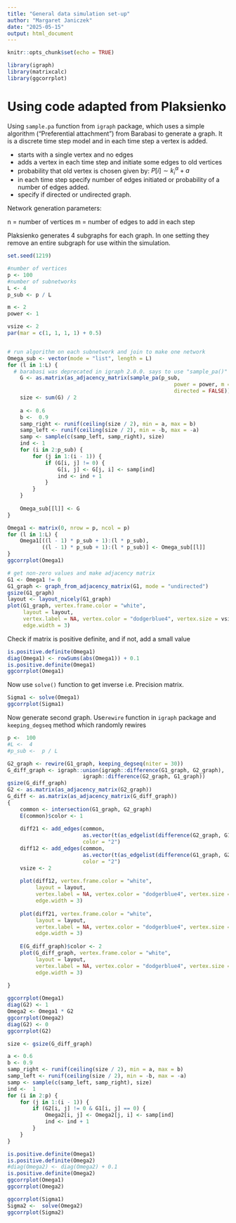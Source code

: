 ```yaml
---
title: "General data simulation set-up"
author: "Margaret Janiczek"
date: "2025-05-15"
output: html_document
---
```


```r
knitr::opts_chunk$set(echo = TRUE)
```

```r
library(igraph)
library(matrixcalc)
library(ggcorrplot)
```


# Using code adapted from Plaksienko

Using `sample.pa` function from `igraph` package, which uses a simple algorithm ("Preferential attachment") from Barabasi to generate a graph. It is a discrete time step model and in each time step a vertex is added. 

* starts with a single vertex and no edges
* adds a vertex in each time step and initiate some edges to old vertices
* probability that old vertex is chosen given by: $P[i] \sim k_i^{\alpha} + a$
* in each time step specify number of edges initiated or probability of a number of edges added.
* specify if directed or undirected graph.

Network generation parameters:

n = number of vertices
m = number of edges to add in each step

Plaksienko generates 4 subgraphs for each graph. In one setting they remove an entire subgraph for use within the simulation. 


```r

set.seed(1219)

#number of vertices
p <- 100
#number of subnetworks
L <- 4
p_sub <- p / L

m <- 2
power <- 1

vsize <- 2
par(mar = c(1, 1, 1, 1) + 0.5)


# run algorithm on each subnetwork and join to make one network
Omega_sub <- vector(mode = "list", length = L)
for (l in 1:L) {
  # barabasi was deprecated in igraph 2.0.0. says to use "sample_pa()" instead
    G <- as.matrix(as_adjacency_matrix(sample_pa(p_sub, 
                                                     power = power, m = m, 
                                                     directed = FALSE)))
    size <- sum(G) / 2
    
    a <- 0.6
    b <-  0.9
    samp_right <- runif(ceiling(size / 2), min = a, max = b)
    samp_left <- runif(ceiling(size / 2), min = -b, max = -a)
    samp <- sample(c(samp_left, samp_right), size)
    ind <- 1
    for (i in 2:p_sub) {
        for (j in 1:(i - 1)) {
            if (G[i, j] != 0) {
                G[i, j] <- G[j, i] <- samp[ind]
                ind <- ind + 1
            }
        }
    }
    
    Omega_sub[[l]] <- G
}

Omega1 <- matrix(0, nrow = p, ncol = p)
for (l in 1:L) {
    Omega1[((l - 1) * p_sub + 1):(l * p_sub), 
           ((l - 1) * p_sub + 1):(l * p_sub)] <- Omega_sub[[l]]
}
ggcorrplot(Omega1)
```


```r
# get non-zero values and make adjacency matrix
G1 <- Omega1 != 0
G1_graph <- graph_from_adjacency_matrix(G1, mode = "undirected")
gsize(G1_graph)
layout <- layout_nicely(G1_graph)
plot(G1_graph, vertex.frame.color = "white", 
     layout = layout,
     vertex.label = NA, vertex.color = "dodgerblue4", vertex.size = vsize,
     edge.width = 3)
```

Check if matrix is positive definite, and if not, add a small value
```r
is.positive.definite(Omega1)
diag(Omega1) <- rowSums(abs(Omega1)) + 0.1
is.positive.definite(Omega1)
ggcorrplot(Omega1)
```

Now use `solve()` function to get inverse i.e. Precision matrix.

```r
Sigma1 <- solve(Omega1)
ggcorrplot(Sigma1)
```

Now generate second graph. Use`rewire` function in `igraph` package and `keeping_degseq` method which randomly rewires 

```r

p <-  100
#L <-  4
#p_sub <-  p / L

G2_graph <- rewire(G1_graph, keeping_degseq(niter = 30))
G_diff_graph <- igraph::union(igraph::difference(G1_graph, G2_graph), 
                        igraph::difference(G2_graph, G1_graph))
gsize(G_diff_graph)
G2 <- as.matrix(as_adjacency_matrix(G2_graph))
G_diff <- as.matrix(as_adjacency_matrix(G_diff_graph))
{
    common <- intersection(G1_graph, G2_graph)
    E(common)$color <- 1
    
    diff21 <- add_edges(common, 
                        as.vector(t(as_edgelist(difference(G2_graph, G1_graph)))),
                        color = "2")
    diff12 <- add_edges(common, 
                        as.vector(t(as_edgelist(difference(G1_graph, G2_graph)))),
                        color = "2")
    vsize <- 2
    
    plot(diff12, vertex.frame.color = "white", 
         layout = layout, 
         vertex.label = NA, vertex.color = "dodgerblue4", vertex.size = vsize,
         edge.width = 3)
    
    plot(diff21, vertex.frame.color = "white", 
         layout = layout, 
         vertex.label = NA, vertex.color = "dodgerblue4", vertex.size = vsize,
         edge.width = 3)
    
    E(G_diff_graph)$color <- 2
    plot(G_diff_graph, vertex.frame.color = "white", 
         layout = layout, 
         vertex.label = NA, vertex.color = "dodgerblue4", vertex.size = vsize,
         edge.width = 3)
    
}

ggcorrplot(Omega1)
diag(G2) <- 1
Omega2 <- Omega1 * G2
ggcorrplot(Omega2)
diag(G2) <- 0
ggcorrplot(G2)

size <- gsize(G_diff_graph)

a <- 0.6
b <- 0.9
samp_right <- runif(ceiling(size / 2), min = a, max = b)
samp_left <- runif(ceiling(size / 2), min = -b, max = -a)
samp <- sample(c(samp_left, samp_right), size)
ind <-  1
for (i in 2:p) {
    for (j in 1:(i - 1)) {
        if (G2[i, j] != 0 & G1[i, j] == 0) {
            Omega2[i, j] <- Omega2[j, i] <- samp[ind]
            ind <- ind + 1
        }
    }
}

is.positive.definite(Omega1)
is.positive.definite(Omega2)
#diag(Omega2) <- diag(Omega2) + 0.1
is.positive.definite(Omega2)
ggcorrplot(Omega1)
ggcorrplot(Omega2)

ggcorrplot(Sigma1)
Sigma2 <-  solve(Omega2)
ggcorrplot(Sigma2)
```

